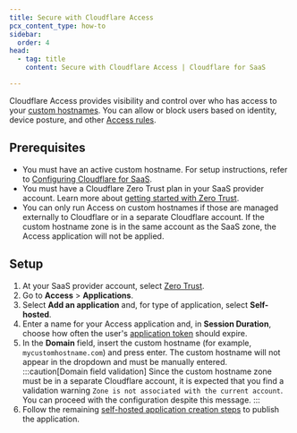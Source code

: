 ```yaml
---
title: Secure with Cloudflare Access
pcx_content_type: how-to
sidebar:
  order: 4
head:
  - tag: title
    content: Secure with Cloudflare Access | Cloudflare for SaaS

---
```


Cloudflare Access provides visibility and control over who has access to your [custom hostnames](/cloudflare-for-platforms/cloudflare-for-saas/domain-support/). You can allow or block users based on identity, device posture, and other [Access rules](/cloudflare-one/policies/access/).

## Prerequisites

* You must have an active custom hostname. For setup instructions, refer to [Configuring Cloudflare for SaaS](/cloudflare-for-platforms/cloudflare-for-saas/start/getting-started/).
* You must have a Cloudflare Zero Trust plan in your SaaS provider account. Learn more about [getting started with Zero Trust](/cloudflare-one/setup/).
* You can only run Access on custom hostnames if those are managed externally to Cloudflare or in a separate Cloudflare account. If the custom hostname zone is in the same account as the SaaS zone, the Access application will not be applied.

## Setup

1. At your SaaS provider account, select [Zero Trust](https://one.dash.cloudflare.com).
2. Go to **Access** > **Applications**.
3. Select **Add an application** and, for type of application, select **Self-hosted**.
4. Enter a name for your Access application and, in **Session Duration**, choose how often the user's [application token](/cloudflare-one/identity/authorization-cookie/application-token/) should expire.
5. In the **Domain** field, insert the custom hostname (for example, `mycustomhostname.com`) and press enter. The custom hostname will not appear in the dropdown and must be manually entered.
    :::caution[Domain field validation]
    Since the custom hostname zone must be in a separate Cloudflare account, it is expected that you find a validation warning `Zone is not associated with the current account`. You can proceed with the configuration despite this message.
    :::
6. Follow the remaining [self-hosted application creation steps](/cloudflare-one/applications/configure-apps/self-hosted-apps/) to publish the application.
